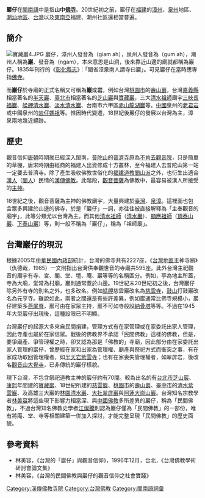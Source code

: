 {{multiple issues|
{{no footnotes|time=2014-09-03T08:53:25+00:00}}
{{onesource|time=2014-09-03T08:53:25+00:00}}
{{refimprove|time=2014-09-03T08:53:25+00:00}}
{{review|time=2014-09-03T08:53:25+00:00}}
}}
{{Infobox Hokkien name
| title      = 巖仔
| hanji      = 巖仔
| poj        = giâm-á
| hanlo      = 
| tl         = giâm-á
| bp         = 
| hokkienipa = 
| lm  = 
| image      = 
| image_size = 
| caption    = 
}}
'''巖仔'''在[[閩南語|閩南語]]中是指'''山中[[佛寺|佛寺]]'''。20世紀初之前，巖仔在[[福建|福建]]的[[漳州|漳州]]、[[泉州|泉州]]地區、[[潮汕地區|潮汕地區]]、[[台灣|台灣]]以及[[東南亞|東南亞]]福建、潮州社區還相當普遍。

==簡介==
[[File:寶藏巖4.JPG|thumb]]
巖仔，漳州人發音為（giam ah），泉州人發音為（gum ah），潮州人稱為'''巖'''、發音為（ngam），本來意思是山洞，後來靠近山邊的廟就都稱為巖仔。1835年刊行的《[[彰化縣志|彰化縣志]]》：「閩省漳泉南人謂寺曰巖」。可見巖仔在當時應專指[[佛寺|佛寺]]。

而'''巖仔'''於寺廟的正式名稱又可稱為'''巖'''或'''岩'''，例如台灣[[桃園市|桃園市]]的[[壽山巖|壽山巖]]，台灣[[嘉義縣|嘉義縣]]相當著名的[[半天巖|半天巖]]、[[臺北市|臺北市]]相當著名的[[芝山巖惠濟宮|芝山巖]]與[[寶藏巖|寶藏巖]]，三大[[清水祖師|清水祖師]]廟宇[[三峽長福巖|三峽長福巖]]、[[艋舺清水巖|艋舺清水巖]]、[[淡水清水巖|淡水清水巖]]、台南市六甲區[[赤山龍湖巖|赤山龍湖巖]]等。[[中國|中國]]泉州的[[老君岩|老君岩]]或中國泉州的[[岩仔媽祖|岩仔媽祖]]等。惟因時代變遷，18世紀後巖仔的發展以台灣為主，漳泉兩地幾近絕跡。

==歷史==
觀音信仰[[唐朝|唐朝]]時期就已經深入閩南，[[普陀山|普陀山]]的[[普濟寺|普濟寺]]原為[[不肯去觀音院|不肯去觀音院]]，只是簡單的草棚，唐宋時期由經商的福建人出資修成十方叢林，至今福建人去普陀山第一站一定要去普濟寺。除了產生吸收佛教世俗化的[[福建|福建]][[道教|道教]][[閭山派|閭山派]]之外，也衍生出適合[[漢人|漢人]]（[[閩人|閩人]]）民情的[[漢傳佛教|漢傳佛教]]。此階段，[[觀音菩薩|觀音菩薩]]為佛教中，最容易被漢人所接受的[[主神|主神]]。

18世紀之後，觀音菩薩為主神的佛教廟宇，大量興建於[[臺灣|臺灣]]、[[泉漳|泉漳]]。這裡面也包含眾多興建於山邊的佛寺，於是「巖仔」一詞，亦往往被直接解釋為「主奉觀音的廟宇」，此等分類尤以台灣為主。而其他[[清水祖師|清水祖師]]（[[清水巖|清水巖]]）、[[顯應祖師|顯應祖師]]（[[頂泰山巖|頂泰山巖]]、[[下泰山巖|下泰山巖]]）等，則一般不稱為「巖仔」，稱為「祖師廟」。

==台灣巖仔的現況==
根據2005年[[中華民國內政部|中華民國內政部]]統計，台灣的佛寺共有2227座，《[[台灣地區|台灣地區]]主神寺廟》（仇德哉，1985）一文則指出台灣供奉觀世音的寺廟共595座。此外台灣主祀觀音的廟宇有寺、宮、閣、堂、壇、庵、巖等等的名稱區分。例如，亭為地主所蓋，寺為大廟，堂常為村廟，巖則通常蓋於山邊。19世紀末20世紀初之後，台灣巖仔除另外有寺的別名之外，也多改名。例如[[艋舺|艋舺]]慈雲巖改名為[[慈雲寺_(臺北市)|慈雲寺]]，[[鼓山區|鼓山]]打鼓巖改名為元亨寺。雖說如此，兩者之間還是有些許差異，例如巖通常比佛寺規模小，巖仔建築多[[燕尾脊|燕尾脊]]，巖可由在家眾主持，巖不可如寺般設[[納骨塔|納骨塔]]等等。不過在1945年大型巖仔出現後，這種設限已不明顯。

台灣巖仔的起源大多來自民間捐建，管理方式有在家管理或在家委託出家人管理，因此寺產也屬於在家信眾。戰後的佛教界不承認「民間佛教」這樣的佛教，但是，要爭廟產、爭管理權之時，卻又認為那是「佛教的」寺廟，因此部分由在家委託出家人管理的巖仔，曾歷經在家和出家為管理權、廟產與祭祀方式而衝突之事，有在家成功取回管理權者，如[[半天岩紫雲寺|半天岩紫雲寺]]；也有在家喪失管理權者，如翠屏岩，後改名[[觀音山大覺寺|觀音山大覺寺]]，已非傳統的巖仔樣貌。

現下台灣，不包含祭祀道教主神的巖仔約有70間。較為出名的有[[台北市|台北市]][[芝山巖|芝山巖]]、[[康熙|康熙]]年間建的[[寶藏巖|寶藏巖]]、18世紀所建的[[慈雲巖|慈雲巖]]、[[桃園市|桃園市]]的[[壽山巖|壽山巖]]、[[臺中市|臺中市]]的[[清水紫雲巖|清水紫雲巖]]、及高雄三大巖的[[林園區|林園]][[林園清水巖|清水巖]]、[[大社區|大社]][[翠屏巖|翠屏巖]]與[[阿蓮區|阿蓮]][[大崗山巖|大崗山巖]]。台灣知名宗教學者[[林美容|林美容]]將這些現下影響力相當深、與[[中國佛教|中國佛教]]多所差異的巖仔，稱為「民間佛教」，不過台灣知名佛教史學者[[江燦騰|江燦騰]]則認為巖仔僅為「民間佛教」的一部份，唯有將庵、堂、寺等相關建築一併加入探討，才能完整呈現「民間佛教」的歷史面貌。

==參考資料==
*林美容，《台灣的「巖仔」與觀音信仰》，1996年12月，台北，《台灣佛教學術研討會論文集》
*林美容，《台灣的民間佛教與巖仔的觀音信仰之社會實踐》

[[Category:漢傳佛教寺院|Category:漢傳佛教寺院]]
[[Category:台灣佛教|Category:台灣佛教]]
[[Category:閩南語詞彙|Category:閩南語詞彙]]